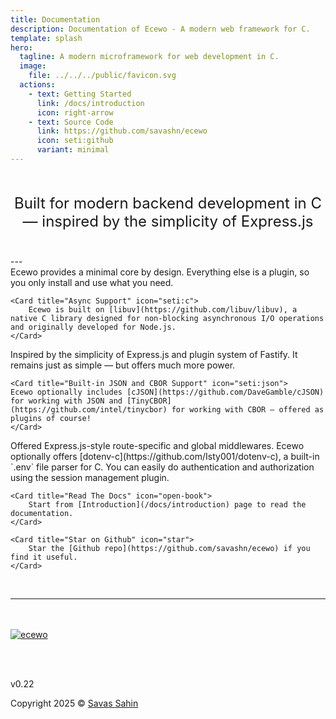 ```yaml
---
title: Documentation
description: Documentation of Ecewo - A modern web framework for C.
template: splash
hero:
  tagline: A modern microframework for web development in C.
  image:
    file: ../../../public/favicon.svg
  actions:
    - text: Getting Started
      link: /docs/introduction
      icon: right-arrow
    - text: Source Code
      link: https://github.com/savashn/ecewo
      icon: seti:github
      variant: minimal
---
```



<p style="font-size: 1.5rem; text-align: center; margin-top: 5rem; margin-top: 3rem;">Built for modern backend development in C — inspired by the simplicity of Express.js</p>
<br/>
---
<br/>

<CardGrid stagger>
  <Card title="Everything Is A Plugin" icon="puzzle">
    Ecewo provides a minimal core by design. Everything else is a plugin, so you only install and use what you need.
  </Card>

	<Card title="Async Support" icon="seti:c">
		Ecewo is built on [libuv](https://github.com/libuv/libuv), a native C library designed for non-blocking asynchronous I/O operations and originally developed for Node.js.
	</Card>

  <Card title="Simple As Node.js" icon="node">
    Inspired by the simplicity of Express.js and plugin system of Fastify. It remains just as simple — but offers much more power.
	</Card>

	<Card title="Built-in JSON and CBOR Support" icon="seti:json">
    Ecewo optionally includes [cJSON](https://github.com/DaveGamble/cJSON) for working with JSON and [TinyCBOR](https://github.com/intel/tinycbor) for working with CBOR — offered as plugins of course!
	</Card>

  <Card title="Middleware Structure" icon="puzzle">
		Offered Express.js-style route-specific and global middlewares.
	</Card>

  <Card title="Env Configuration" icon="setting">
		Ecewo optionally offers [dotenv-c](https://github.com/Isty001/dotenv-c), a built-in `.env` file parser for C.
	</Card>

  <Card title="Authentication Mechanism" icon="seti:lock">
		You can easily do authentication and authorization using the session management plugin.
	</Card>

	<Card title="Read The Docs" icon="open-book">
		Start from [Introduction](/docs/introduction) page to read the documentation.
	</Card>

	<Card title="Star on Github" icon="star">
		Star the [Github repo](https://github.com/savashn/ecewo) if you find it useful.
	</Card>

</CardGrid>

<br />
<hr />
<br />
<br />

<div style={{ display: 'flex', flexDirection: 'column',justifyContent: 'center', alignItems: 'center' }}>
  <a href="https://github.com/savashn/ecewo">
    <img src='/ecewologo.svg' alt="ecewo" />
  </a>

  <br /><br />

  <p style={{fontSize: '2rem'}}>v0.22</p>
  <div>Copyright 2025 &copy; <a href="https://github.com/savashn">Savas Sahin</a></div>
</div>
